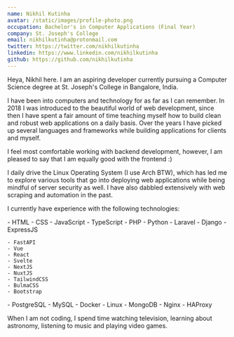 ```yaml
---
name: Nikhil Kutinha
avatar: /static/images/profile-photo.png
occupation: Bachelor's in Computer Applications (Final Year)
company: St. Joseph's College
email: nikhilkutinha@protonmail.com
twitter: https://twitter.com/nikhilkutinha
linkedin: https://www.linkedin.com/nikhilkutinha
github: https://github.com/nikhilkutinha
---
```


Heya, Nikhil here. I am an aspiring developer currently pursuing a Computer Science degree at St. Joseph's College in Bangalore, India.

I have been into computers and technology for as far as I can remember. In 2018 I was introduced to the beautiful world of web development, since then I have spent a fair amount of time teaching myself how to build clean and robust web applications on a daily basis. Over the years I have picked up several languages and frameworks while building applications for clients and myself.

I feel most comfortable working with backend development, however, I am pleased to say that I am equally good with the frontend :) 

I daily drive the Linux Operating System (I use Arch BTW), which has led me to explore various tools that go into deploying web applications while being mindful of server security as well. I have also dabbled extensively with web scraping and automation in the past.

I currently have experience with the following technologies:

<div className="grid grid-cols-6">
  <div className="col-span-3 md:col-span-2">
    - HTML
    - CSS
    - JavaScript
    - TypeScript
    - PHP
    - Python
    - Laravel
    - Django
    - ExpressJS
  </div>

  <div className="col-span-3 md:col-span-2">
    
    - FastAPI
    - Vue
    - React
    - Svelte
    - NextJS
    - NuxtJS
    - TailwindCSS
    - BulmaCSS
    - Bootstrap
  </div>

  <div className="col-span-3 md:col-span-1">
    - PostgreSQL
    - MySQL
    - Docker
    - Linux
    - MongoDB
    - Nginx
    - HAProxy
  </div>
</div>

When I am not coding, I spend time watching television, learning about astronomy, listening to music and playing video games. 
